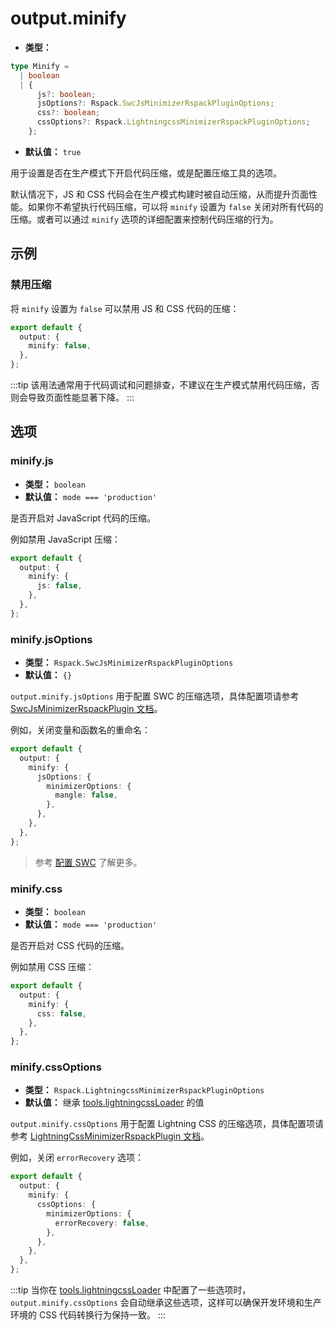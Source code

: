 # output.minify

- **类型：**

```ts
type Minify =
  | boolean
  | {
      js?: boolean;
      jsOptions?: Rspack.SwcJsMinimizerRspackPluginOptions;
      css?: boolean;
      cssOptions?: Rspack.LightningcssMinimizerRspackPluginOptions;
    };
```

- **默认值：** `true`

用于设置是否在生产模式下开启代码压缩，或是配置压缩工具的选项。

默认情况下，JS 和 CSS 代码会在生产模式构建时被自动压缩，从而提升页面性能。如果你不希望执行代码压缩，可以将 `minify` 设置为 `false` 关闭对所有代码的压缩。或者可以通过 `minify` 选项的详细配置来控制代码压缩的行为。

## 示例

### 禁用压缩

将 `minify` 设置为 `false` 可以禁用 JS 和 CSS 代码的压缩：

```ts title="rsbuild.config.ts"
export default {
  output: {
    minify: false,
  },
};
```

:::tip
该用法通常用于代码调试和问题排查，不建议在生产模式禁用代码压缩，否则会导致页面性能显著下降。
:::

## 选项

### minify.js

- **类型：** `boolean`
- **默认值：** `mode === 'production'`

是否开启对 JavaScript 代码的压缩。

例如禁用 JavaScript 压缩：

```ts title="rsbuild.config.ts"
export default {
  output: {
    minify: {
      js: false,
    },
  },
};
```

### minify.jsOptions

- **类型：** `Rspack.SwcJsMinimizerRspackPluginOptions`
- **默认值：** `{}`

`output.minify.jsOptions` 用于配置 SWC 的压缩选项，具体配置项请参考 [SwcJsMinimizerRspackPlugin 文档](https://rspack.dev/zh/plugins/rspack/swc-js-minimizer-rspack-plugin)。

例如，关闭变量和函数名的重命名：

```ts title="rsbuild.config.ts"
export default {
  output: {
    minify: {
      jsOptions: {
        minimizerOptions: {
          mangle: false,
        },
      },
    },
  },
};
```

> 参考 [配置 SWC](/guide/configuration/swc) 了解更多。

### minify.css

- **类型：** `boolean`
- **默认值：** `mode === 'production'`

是否开启对 CSS 代码的压缩。

例如禁用 CSS 压缩：

```ts title="rsbuild.config.ts"
export default {
  output: {
    minify: {
      css: false,
    },
  },
};
```

### minify.cssOptions

- **类型：** `Rspack.LightningcssMinimizerRspackPluginOptions`
- **默认值：** 继承 [tools.lightningcssLoader](/config/tools/lightningcss-loader) 的值

`output.minify.cssOptions` 用于配置 Lightning CSS 的压缩选项，具体配置项请参考 [LightningCssMinimizerRspackPlugin 文档](https://rspack.dev/zh/plugins/rspack/lightning-css-minimizer-rspack-plugin)。

例如，关闭 `errorRecovery` 选项：

```ts title="rsbuild.config.ts"
export default {
  output: {
    minify: {
      cssOptions: {
        minimizerOptions: {
          errorRecovery: false,
        },
      },
    },
  },
};
```

:::tip
当你在 [tools.lightningcssLoader](/config/tools/lightningcss-loader) 中配置了一些选项时，`output.minify.cssOptions` 会自动继承这些选项，这样可以确保开发环境和生产环境的 CSS 代码转换行为保持一致。
:::
